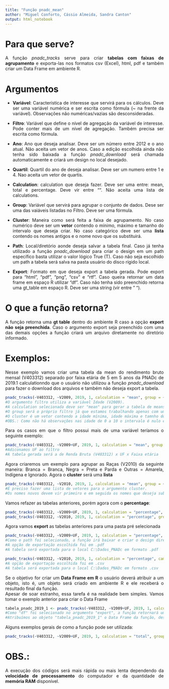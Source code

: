 ```yaml
---
title: "Função pnadc_mean"
author: "Miguel Conforto, Cássio Almeida, Sandra Canton"
output: html_notebook
---
```


# Para que serve?
<div style="text-align: justify">
A função _pnadc_tracks_ serve para criar **tabelas com faixas de agrupamento** e exporta-las nos formatos csv (Excel), html, pdf e também criar um Data Frame em ambiente R.

# Argumentos
<div style="text-align: justify">
* **Variável**:
Característica de interesse que servirá para os cálculos. Deve ser uma variável numérica e ser escrita como fórmula (~ na frente da variável). Observações não numéricas/vazias são desconsideradas.

* **Filtro**:
Variável que define o nível de agregação da variável de interesse. Pode conter mais de um nível de agregação. Também precisa ser escrita como fórmula.

* **Ano**:
Ano que deseja analisar. Deve ser um número entre 2012 e o ano atual. Não aceita um vetor de anos. Caso a edição escolhida ainda não tenha sido baixada a função _pnadc_download_ será chamada automaticamente e criará um design no local desejado.

* **Quartil**:
Quartil do ano de deseja analisar. Deve ser um numero entre 1 e 4. Nao aceita um vetor de quartis.

* **Calculation**:
calculation que deseja fazer. Deve ser uma entre: mean, total e percentage. Deve vir entre "". Não aceita uma lista de calculations.

* **Group**:
Variável que servirá para agrupar o conjunto de dados. Dese ser uma das vaiáveis listadas no Filtro. Deve ser uma fórmula.

* **Cluster**:
Maneira como será feita a faixa de agrupamento. No caso numérico deve ser um **vetor** contendo o mínimo, máximo e tamanho do intervalo que deseja criar. No caso categórico deve ser uma **lista** contendo os nomes antigos e o nome novo que os substituirá.

* **Path**:
Local/diretório aonde deseja salvar a tabela final. Caso já tenha utilizado a função _pnadc_download_ para criar o design em um path específico basta utilizar o valor lógico True (T). Caso não seja escolhido um path a tabela será salva na pasta usuário do disco rígido local.

* **Export**:
Formato em que deseja export a tabela gerada. Pode export para "html", "pdf", "png", "csv" e "rtf". Caso queira retornar um data frame em espaço R utilizar "df". Caso não tenha sido preenchido retorna uma gt_table em espaço R. Deve ser uma string (vir entre " ").

# O que a função retorna?
<div style="text-align: justify">
A função retorna uma **gt table** dentro do ambiente R caso a opção **export não seja preenchida**. Caso o argumento export seja preenchido com uma das demais opções a função criará um arquivo diretamente no diretório informado.

# Exemplos:
<div style="text-align: justify">
Nesse exemplo vamos criar uma tabela da mean do rendimento bruto mensal (V403312) separado por faixa etária de 5 em 5 anos da PNADc de 2019.1 calculationndo que o usuário não utilizou a função _pnadc_download_ para fazer o download dos arquivos e também não deseja export a tabela.

```r
pnadc_tracks(~V403312, ~V2009, 2019, 1, calculation = "mean", group = ~V2009, cluster = c(0, 100, 5))
#O argumento filtro utiliza a variável Idade (V2009).
#A calculation selecionada deve ser "mean" para gerar a tabela de means.
#O group será o próprio filtro já que estamos trabalhando apenas com um filtro.
#O cluster é um vetor contendo a idade mínima, idade máxima e tamnho do intervalo que estamos querendo criar.
#OBS.: Como não há observações nas idade de 0 a 10 o intervalo é nulo e não é listado.
```

<div style="text-align: justify">
Para os casos em que o filtro possui mais de uma variável teríamos o seguinte exemplo:
```r
pnadc_tracks(~V403312, ~V2009+UF, 2019, 1, calculation = "mean", group = ~V2009, cluster = c(0, 100, 5))
#Adiconamos UF ao filtro
#A tabela gerada será a de Renda Bruta (V403312) x UF x Faixa etária
```

<div style="text-align: justify">
Agora criaremos um exemplo para agrupar as Raças (V2010) da seguinte maneira: Branca = Branca, Negra = Preta e Parda e Outras = Amarela, Indígena e Ignorado. Agora o **cluster** será uma **lista**

```r
pnadc_tracks(~V403312, ~V2010, 2019, 1, calculation = "mean", group = ~V2010, cluster = list("Negra" = c("Preta","Parda"), "Outras" = c("Amarela","Indígena","Ignorado")))
#É preciso fazer uma lista de vetores para o argumento cluster.
#Os nomes novos devem vir primeiro e em seguida os nomes que deseja substituir.
```

<div style="text-align: justify">
Vamos refazer as tabelas anteriores, porém agora com o **percentage**:

```r
pnadc_tracks(~V403312, ~V2009+UF, 2019, 1, calculation = "percentage", group = ~V2009, cluster = c(0, 100, 5))
pnadc_tracks(~V403312, ~V2010, 2019, 1, calculation = "percentage", group = ~V2010, cluster = list("Negra" = c("Preta","Parda"), "Outras" = c("Amarela","Indígena","Ignorado")))
```

<div style="text-align: justify">
Agora vamos **export** as tabelas anteriores para uma pasta pré selecionada

```r
pnadc_tracks(~V403312, ~V2009+UF, 2019, 1, calculation = "percentage", path = "C:/Dados_PNADc", group = ~V2009, cluster = c(0, 100, 5), export = "pdf")
#Como o path foi selecionado, a função irá baixar e criar o design diretamente no diretório escolhido
#A opção de exportação escolhida foi em .pdf
#A tabela será exportada para o local C:\Dados_PNADc em formato .pdf

pnadc_tracks(~V403312, ~V2010, 2019, 1, calculation = "percentage", camiho = "C:/Dados_PNADc", group = ~V2010, cluster = list("Negra" = c("Preta","Parda"), "Outras" = c("Amarela","Indígena","Ignorado")), export = "csv")
#A opção de exportação escolhida foi em .csv
#A tabela será exportada para o local C:\Dados_PNADc em formato .csv
```

<div style="text-align: justify">
Se o objetivo for criar um **Data Frame em R** o usuário deverá atribuir a um objeto, isto é, um objeto será criado em ambiente R e ele receberá o resultado final da função.
<br/>Apesar de soar estranho, essa tarefa é na realidade bem simples. Vamos tomar o exemplo anterior para criar o Data Frame
```r
tabela_pnadc_2019_1 <- pnadc_tracks(~V403312, ~V2009+UF, 2019, 1, calculation = "percentage", path = "C:/Dados_PNADc", group = ~V2009, cluster = c(0, 100, 5), export = "df")
#Como "df" foi selecionado no argumento "export", a função retornará um Data Frame.
#Atribuímos ao objeto "tabela_pnadc_2019_1" o Data Frame da função, dessa forma ele ficará salvo para poder ser utilizado posteriormente. view(tabela_pnadc_2019_1)
```

<div style="text-align: justify">
Alguns exemplos gerais de como a função pode ser utilizada:
```r
pnadc_tracks(~V403312, ~V2009+UF, 2019, 1, calculation = "total", group = ~V2009, cluster = c(0, 100, 5))
``` 

# OBS.:
A execução dos códigos será mais rápida ou mais lenta dependendo da **velocidade de processamento** do computador e da quantidade de **memória RAM** disponível.
